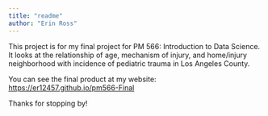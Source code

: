 ```yaml
---
title: "readme"
author: "Erin Ross"
---
```


This project is for my final project for PM 566: Introduction to Data Science. It looks at the relationship of age, mechanism of injury, and home/injury neighborhood with incidence of pediatric trauma in Los Angeles County.

You can see the final product at my website: [https://er12457.github.io/pm566-Final](https://er12457.github.io/pm)

Thanks for stopping by!

